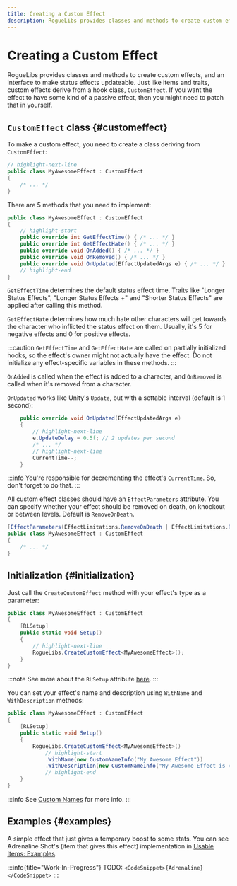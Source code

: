 ```yaml
---
title: Creating a Custom Effect
description: RogueLibs provides classes and methods to create custom effects, and an interface to make status effects updateable. Just like items and traits, custom effects derive from a hook class, CustomEffect. If you want the effect to have some kind of a passive effect, then you might need to patch that in yourself.
---
```


# Creating a Custom Effect

RogueLibs provides classes and methods to create custom effects, and an interface to make status effects updateable. Just like items and traits, custom effects derive from a hook class, `CustomEffect`. If you want the effect to have some kind of a passive effect, then you might need to patch that in yourself.

## `CustomEffect` class {#customeffect}

To make a custom effect, you need to create a class deriving from `CustomEffect`:

```csharp title="/MyAwesomeProject/MyAwesomeEffect.cs"
// highlight-next-line
public class MyAwesomeEffect : CustomEffect
{
    /* ... */
}
```

There are 5 methods that you need to implement:

```csharp title="/MyAwesomeProject/MyAwesomeEffect.cs"
public class MyAwesomeEffect : CustomEffect
{
    // highlight-start
    public override int GetEffectTime() { /* ... */ }
    public override int GetEffectHate() { /* ... */ }
    public override void OnAdded() { /* ... */ }
    public override void OnRemoved() { /* ... */ }
    public override void OnUpdated(EffectUpdatedArgs e) { /* ... */ }
    // highlight-end
}
```

`GetEffectTime` determines the default status effect time. Traits like "Longer Status Effects", "Longer Status Effects +" and "Shorter Status Effects" are applied after calling this method.

`GetEffectHate` determines how much hate other characters will get towards the character who inflicted the status effect on them. Usually, it's 5 for negative effects and 0 for positive effects.

:::caution
`GetEffectTime` and `GetEffectHate` are called on partially initialized hooks, so the effect's owner might not actually have the effect. Do not initialize any effect-specific variables in these methods.
:::

`OnAdded` is called when the effect is added to a character, and `OnRemoved` is called when it's removed from a character.

`OnUpdated` works like Unity's `Update`, but with a settable interval (default is 1 second):

```csharp title="/MyAwesomeProject/MyAwesomeEffect.cs"
    public override void OnUpdated(EffectUpdatedArgs e)
    {
        // highlight-next-line
        e.UpdateDelay = 0.5f; // 2 updates per second
        /* ... */
        // highlight-next-line
        CurrentTime--;
    }
```

:::info
You're responsible for decrementing the effect's `CurrentTime`. So, don't forget to do that.
:::

All custom effect classes should have an `EffectParameters` attribute. You can specify whether your effect should be removed on death, on knockout or between levels. Default is `RemoveOnDeath`.

```csharp title="/MyAwesomeProject/MyAwesomeEffect.cs"
[EffectParameters(EffectLimitations.RemoveOnDeath | EffectLimitations.RemoveOnKnockOut)]
public class MyAwesomeEffect : CustomEffect
{
    /* ... */
}
```

## Initialization {#initialization}

Just call the `CreateCustomEffect` method with your effect's type as a parameter:

```csharp title="/MyAwesomeProject/MyAwesomeEffect.cs"
public class MyAwesomeEffect : CustomEffect
{
    [RLSetup]
    public static void Setup()
    {
        // highlight-next-line
        RogueLibs.CreateCustomEffect<MyAwesomeEffect>();
    }
}
```

:::note
See more about the `RLSetup` attribute [here](../misc/utilities#rlsetup).
:::

You can set your effect's name and description using `WithName` and `WithDescription` methods:

```csharp title="/MyAwesomeProject/MyAwesomeEffect.cs"
public class MyAwesomeEffect : CustomEffect
{
    [RLSetup]
    public static void Setup()
    {
        RogueLibs.CreateCustomEffect<MyAwesomeEffect>()
            // highlight-start
            .WithName(new CustomNameInfo("My Awesome Effect"))
            .WithDescription(new CustomNameInfo("My Awesome Effect is very cool and does a lot of great stuff, and it's also awesome."));
            // highlight-end
    }
}
```

:::info
See [Custom Names](../localization/custom-names) for more info.
:::

## Examples {#examples}

<Tabs>
<TabItem value="Adrenaline">

A simple effect that just gives a temporary boost to some stats. You can see Adrenaline Shot's (item that gives this effect) implementation in [Usable Items: Examples](../custom-items/usable-items#examples).

:::info{title="Work-In-Progress"}
TODO: `<CodeSnippet>{Adrenaline}</CodeSnippet>`
:::

</TabItem>
</Tabs>
